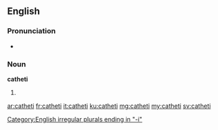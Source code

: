 ==English==

===Pronunciation===
* {{IPA|/ˈkæ.θɪˌtaɪ/|/kəˈθɪ.taɪ/|lang=en}}

===Noun===
'''catheti'''

# {{plural of|cathetus}}

[[Category:English irregular plurals ending in "-i"]]

[[ar:catheti]]
[[fr:catheti]]
[[it:catheti]]
[[ku:catheti]]
[[mg:catheti]]
[[my:catheti]]
[[sv:catheti]]